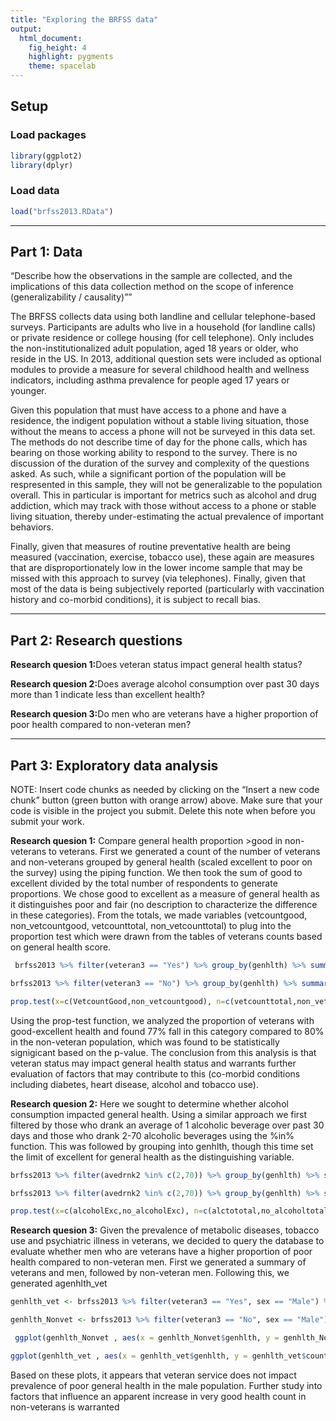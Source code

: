 ---
title: "Exploring the BRFSS data"
output: 
  html_document: 
    fig_height: 4
    highlight: pygments
    theme: spacelab
---

## Setup

### Load packages

```{r load-packages, message = FALSE}
library(ggplot2)
library(dplyr)
```

### Load data

```{r load-data}
load("brfss2013.RData")
```



* * *

## Part 1: Data
"Describe how the observations in the sample are collected, and the implications of this data collection method on the scope of inference (generalizability / causality)""

The BRFSS collects data using both landline and cellular telephone-based surveys. Participants are adults who live in a household (for landline calls) or private residence or college housing (for cell telephone). Only includes the non-institutionalized adult population, aged 18 years or older, who reside in the US. In 2013, additional question sets were included as optional modules to provide a measure for several childhood health and wellness indicators, including asthma prevalence for people aged 17 years or younger.

Given this population that must have access to a phone and have a residence, the indigent population without a stable living situation, those without the means to access a phone will not be surveyed in this data set. The methods do not describe time of day for the phone calls, which has bearing on those working ability to respond to the survey. There is no discussion of the duration of the survey and complexity of the questions asked. As such, while a significant portion of the population will be respresented in this sample, they will not be generalizable to the population overall. This in particular is important for metrics such as alcohol and drug addiction, which may track with those without access to a phone or stable living situation, thereby under-estimating the actual prevalence of important behaviors.  

Finally, given that measures of routine preventative health are being measured (vaccination, exercise, tobacco use), these again are measures that are disproportionately low in the lower income sample that may be missed with this approach to survey (via telephones). Finally, given that most of the data is being subjectively reported (particularly with vaccination history and co-morbid conditions), it is subject to recall bias.

* * *

## Part 2: Research questions

**Research quesion 1:**Does veteran status impact general health status?

**Research quesion 2:**Does average alcohol consumption over past 30 days more than 1 indicate less than excellent health?

**Research quesion 3:**Do men who are veterans have a higher proportion of poor health compared to non-veteran men?


* * *

## Part 3: Exploratory data analysis

NOTE: Insert code chunks as needed by clicking on the "Insert a new code chunk" 
button (green button with orange arrow) above. Make sure that your code is visible
in the project you submit. Delete this note when before you submit your work.

**Research quesion 1:**
Compare general health proportion >good in non-veterans to veterans. First we generated a count of the number of veterans and non-veterans grouped by general health (scaled excellent to poor on the survey) using the piping function. We then took the sum of good to excellent divided by the total number of respondents to generate proportions. We chose good to excellent as a measure of general health as it distinguishes poor and fair (no description to characterize the difference in these categories). From the totals, we made variables (vetcountgood, non_vetcountgood, vetcounttotal, non_vetcounttotal) to plug into the proportion test which were drawn from the tables of veterans counts based on general health score.
```{r}
 brfss2013 %>% filter(veteran3 == "Yes") %>% group_by(genhlth) %>% summarise(count = n())
```

```{r}
brfss2013 %>% filter(veteran3 == "No") %>% group_by(genhlth) %>% summarise(count = n())
```

```{r}
prop.test(x=c(VetcountGood,non_vetcountgood), n=c(vetcounttotal,non_vetcounttotal), alternative="two.sided", conf.level=.99)

```
Using the prop-test function, we analyzed the proportion of veterans with good-excellent health and found 77% fall in this category compared to 80% in the non-veteran population, which was found to be statistically signigicant based on the p-value. The conclusion from this analysis is that veteran status may impact general health status and warrants further evaluation of factors that may contribute to this (co-morbid conditions including diabetes, heart disease, alcohol and tobacco use).


**Research quesion 2:**
Here we sought to determine whether alcohol consumption impacted general health. Using a similar approach we first filtered by those who drank an average of 1 alcoholic beverage over past 30 days and those who drank 2-70 alcoholic beverages using the %in% function. This was followed by grouping into genhlth, though this time set the limit of excellent for general health as the distinguishing variable.
```{r}
brfss2013 %>% filter(avedrnk2 %in% c(2,70)) %>% group_by(genhlth) %>% summarise(count = n())
```

```{r}
brfss2013 %>% filter(avedrnk2 %in% c(2,70)) %>% group_by(genhlth) %>% summarise(count = n())
```
```{r}
prop.test(x=c(alcoholExc,no_alcoholExc), n=c(alctototal,no_alcoholtotal), alternative="two.sided", conf.level=.99)

```


**Research quesion 3:**
Given the prevalence of metabolic diseases, tobacco use and psychiatric illness in veterans, we decided to query the database to evaluate whether men who are veterans have a higher proportion of poor health compared to non-veteran men. First we generated a summary of veterans and men, followed by non-veteran men. Following this, we generated agenhlth_vet 
```{r}
genhlth_vet <- brfss2013 %>% filter(veteran3 == "Yes", sex == "Male") %>% group_by(genhlth) %>% summarize(count = n())
```
```{r}
genhlth_Nonvet <- brfss2013 %>% filter(veteran3 == "No", sex == "Male") %>% group_by(genhlth) %>% summarize(count = n())
```

```{r}
 ggplot(genhlth_Nonvet , aes(x = genhlth_Nonvet$genhlth, y = genhlth_Nonvet$count)) + geom_point()
```

```{r}
ggplot(genhlth_vet , aes(x = genhlth_vet$genhlth, y = genhlth_vet$count)) + geom_point()
```

Based on these plots, it appears that veteran service does not impact prevalence of poor general health in the male population. Further study into factors that influence an apparent increase in very good health count in non-veterans is warranted